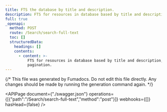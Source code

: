 ```yaml
---
title: FTS the database by title and description.
description: FTS for resources in database based by title and description, with pagination.
full: true
_openapi:
  method: POST
  route: /Search/search-full-text
  toc: []
  structuredData:
    headings: []
    contents:
      - content: >-
          FTS for resources in database based by title and description, with
          pagination.
---
```


{/* This file was generated by Fumadocs.
Do not edit this file directly. Any changes should be made by running the generation command again. */}

<APIPage document={"./swagger.json"} operations={[{"path":"/Search/search-full-text","method":"post"}]} webhooks={[]} hasHead={false} />